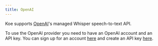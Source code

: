 ```yaml
---
title: OpenAI
---
```


Koe supports [OpenAI](https://openai.com)'s managed Whisper speech-to-text API.

To use the OpenAI provider you need to have an OpenAI account and an API key. You can sign up for an account [here](https://platform.openai.com/) and create an API key [here](https://platform.openai.com/api-keys).